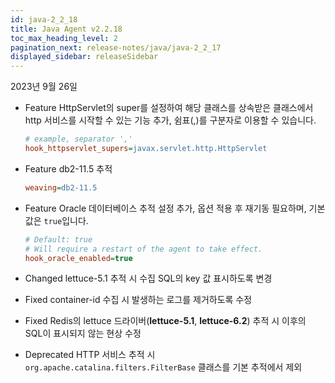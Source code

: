 ```yaml
---
id: java-2_2_18
title: Java Agent v2.2.18
toc_max_heading_level: 2
pagination_next: release-notes/java/java-2_2_17
displayed_sidebar: releaseSidebar
---
```


2023년 9월 26일

- <Status>Feature</Status> HttpServlet의 super를 설정하여 해당 클래스를 상속받은 클래스에서 http 서비스를 시작할 수 있는 기능 추가, 쉼표(,)를 구분자로 이용할 수 있습니다.

  ```ini title='whatap.conf'
  # example, separator ','
  hook_httpservlet_supers=javax.servlet.http.HttpServlet
  ```

- <Status>Feature</Status> db2-11.5 추적

  ```ini title='whatap.conf'
  weaving=db2-11.5
  ```

- <Status>Feature</Status> Oracle 데이터베이스 추적 설정 추가, 옵션 적용 후 재기동 필요하며, 기본값은 `true`입니다.

  ```ini title='whatap.conf'
  # Default: true
  # Will require a restart of the agent to take effect.
  hook_oracle_enabled=true
  ```

- <Status>Changed</Status> lettuce-5.1 추적 시 수집 SQL의 key 값 표시하도록 변경

- <Status>Fixed</Status> container-id 수집 시 발생하는 로그를 제거하도록 수정

- <Status>Fixed</Status> Redis의 lettuce 드라이버(<b>lettuce-5.1</b>, <b>lettuce-6.2</b>) 추적 시 이후의 SQL이 표시되지 않는 현상 수정

- <Status>Deprecated</Status> HTTP 서비스 추적 시 <code>org.apache.catalina.filters.FilterBase</code> 클래스를 기본 추적에서 제외